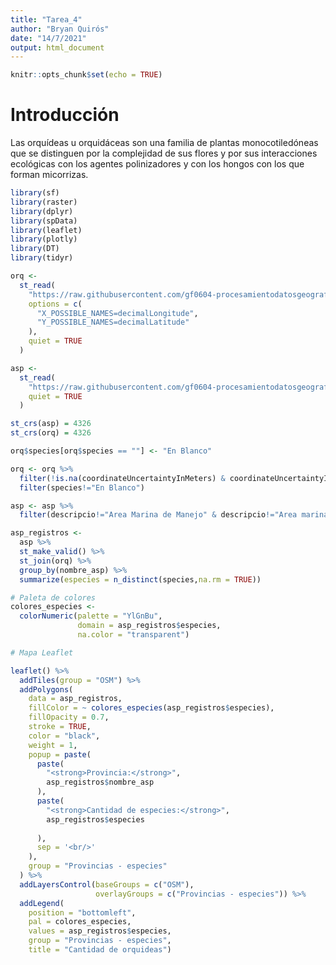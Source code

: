 ---
title: "Tarea_4"
author: "Bryan Quirós"
date: "14/7/2021"
output: html_document
---

```{r setup, include=FALSE}
knitr::opts_chunk$set(echo = TRUE)
```

# Introducción
Las orquídeas u orquidáceas son una familia de plantas monocotiledóneas que se distinguen por la complejidad de sus flores y por sus interacciones ecológicas con los agentes polinizadores y con los hongos con los que forman micorrizas.

```{r Librerias, message=FALSE, warning=FALSE}
library(sf)
library(raster)
library(dplyr)
library(spData)
library(leaflet)
library(plotly)
library(DT)
library(tidyr)

```

```{r Datos, message=FALSE, warning=FALSE}
orq <-
  st_read(
    "https://raw.githubusercontent.com/gf0604-procesamientodatosgeograficos/2021i-datos/main/gbif/orchidaceae-cr-registros.csv",
    options = c(
      "X_POSSIBLE_NAMES=decimalLongitude",
      "Y_POSSIBLE_NAMES=decimalLatitude"
    ),
    quiet = TRUE
  )

asp <-
  st_read(
    "https://raw.githubusercontent.com/gf0604-procesamientodatosgeograficos/2021i-datos/main/sinac/asp/asp-wgs84.geojson",
    quiet = TRUE
  )

st_crs(asp) = 4326
st_crs(orq) = 4326
```

```{r Limpieza, message=FALSE, warning=FALSE}
orq$species[orq$species == ""] <- "En Blanco"

orq <- orq %>%
  filter(!is.na(coordinateUncertaintyInMeters) & coordinateUncertaintyInMeters <= 1000)%>%
  filter(species!="En Blanco")

asp <- asp %>%
  filter(descripcio!="Area Marina de Manejo" & descripcio!="Area marina protegida")

```

```{r Cargo_Registri_asp, message=FALSE, warning=FALSE}
asp_registros <-
  asp %>%
  st_make_valid() %>%
  st_join(orq) %>%
  group_by(nombre_asp) %>%
  summarize(especies = n_distinct(species,na.rm = TRUE))

```

```{r Mapa_Raster, message=FALSE, warning=FALSE}
# Paleta de colores
colores_especies <-
  colorNumeric(palette = "YlGnBu",
               domain = asp_registros$especies,
               na.color = "transparent")

# Mapa Leaflet

leaflet() %>%
  addTiles(group = "OSM") %>%
  addPolygons(
    data = asp_registros,
    fillColor = ~ colores_especies(asp_registros$especies),
    fillOpacity = 0.7,
    stroke = TRUE,
    color = "black",
    weight = 1,
    popup = paste(
      paste(
        "<strong>Provincia:</strong>",
        asp_registros$nombre_asp
      ),
      paste(
        "<strong>Cantidad de especies:</strong>",
        asp_registros$especies
        
      ),
      sep = '<br/>'
    ),
    group = "Provincias - especies"
  ) %>%
  addLayersControl(baseGroups = c("OSM"),
                   overlayGroups = c("Provincias - especies")) %>%
  addLegend(
    position = "bottomleft",
    pal = colores_especies,
    values = asp_registros$especies,
    group = "Provincias - especies",
    title = "Cantidad de orquideas") 

```


